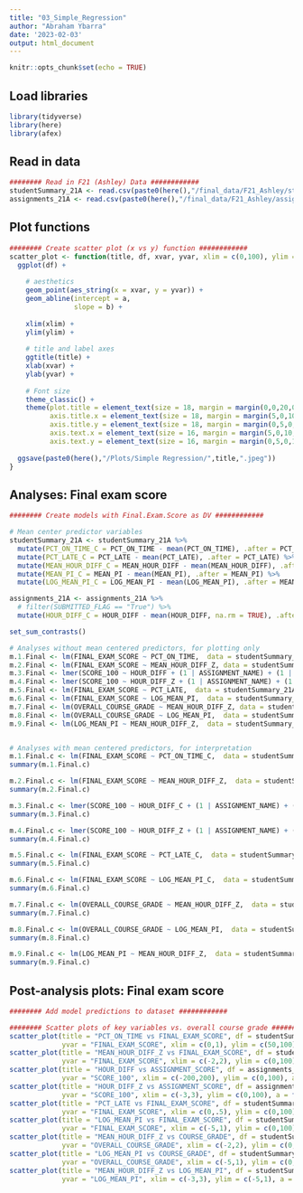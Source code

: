```yaml
---
title: "03_Simple_Regression"
author: "Abraham Ybarra"
date: '2023-02-03'
output: html_document
---
```


```r
knitr::opts_chunk$set(echo = TRUE)
```

## Load libraries

```r
library(tidyverse)
library(here)
library(afex)
```

## Read in data

```r
######## Read in F21 (Ashley) Data ############
studentSummary_21A <- read.csv(paste0(here(),"/final_data/F21_Ashley/studentSummary.csv"), header = TRUE)
assignments_21A <- read.csv(paste0(here(),"/final_data/F21_Ashley/assignments.csv"), header = TRUE, numerals = "no.loss")
```

## Plot functions

```r
######## Create scatter plot (x vs y) function ############
scatter_plot <- function(title, df, xvar, yvar, xlim = c(0,100), ylim = c(0,100), a = 0, b = 0) {
  ggplot(df) +
  
    # aesthetics
    geom_point(aes_string(x = xvar, y = yvar)) +
    geom_abline(intercept = a,
                slope = b) +
    
    xlim(xlim) +
    ylim(ylim) +
    
    # title and label axes
    ggtitle(title) +
    xlab(xvar) + 
    ylab(yvar) +
    
    # Font size 
    theme_classic() +
    theme(plot.title = element_text(size = 18, margin = margin(0,0,20,0)),
          axis.title.x = element_text(size = 18, margin = margin(5,0,10,0)),
          axis.title.y = element_text(size = 18, margin = margin(0,5,0,10)),
          axis.text.x = element_text(size = 16, margin = margin(5,0,10,0)),
          axis.text.y = element_text(size = 16, margin = margin(0,5,0,10))) 
  
  ggsave(paste0(here(),"/Plots/Simple Regression/",title,".jpeg"))
}
```

## Analyses: Final exam score

```r
######## Create models with Final.Exam.Score as DV ############

# Mean center predictor variables
studentSummary_21A <- studentSummary_21A %>%
  mutate(PCT_ON_TIME_C = PCT_ON_TIME - mean(PCT_ON_TIME), .after = PCT_ON_TIME) %>%
  mutate(PCT_LATE_C = PCT_LATE - mean(PCT_LATE), .after = PCT_LATE) %>%
  mutate(MEAN_HOUR_DIFF_C = MEAN_HOUR_DIFF - mean(MEAN_HOUR_DIFF), .after = MEAN_HOUR_DIFF) %>%
  mutate(MEAN_PI_C = MEAN_PI - mean(MEAN_PI), .after = MEAN_PI) %>%
  mutate(LOG_MEAN_PI_C = LOG_MEAN_PI - mean(LOG_MEAN_PI), .after = MEAN_PI_C)

assignments_21A <- assignments_21A %>%
  # filter(SUBMITTED_FLAG == "True") %>%
  mutate(HOUR_DIFF_C = HOUR_DIFF - mean(HOUR_DIFF, na.rm = TRUE), .after = HOUR_DIFF)

set_sum_contrasts()

# Analyses without mean centered predictors, for plotting only
m.1.Final <- lm(FINAL_EXAM_SCORE ~ PCT_ON_TIME,  data = studentSummary_21A)
m.2.Final <- lm(FINAL_EXAM_SCORE ~ MEAN_HOUR_DIFF_Z, data = studentSummary_21A)
m.3.Final <- lmer(SCORE_100 ~ HOUR_DIFF + (1 | ASSIGNMENT_NAME) + (1 | ANON_ID), data = assignments_21A)
m.4.Final <- lmer(SCORE_100 ~ HOUR_DIFF_Z + (1 | ASSIGNMENT_NAME) + (1 | ANON_ID), data = assignments_21A)
m.5.Final <- lm(FINAL_EXAM_SCORE ~ PCT_LATE,  data = studentSummary_21A)
m.6.Final <- lm(FINAL_EXAM_SCORE ~ LOG_MEAN_PI,  data = studentSummary_21A)
m.7.Final <- lm(OVERALL_COURSE_GRADE ~ MEAN_HOUR_DIFF_Z, data = studentSummary_21A)
m.8.Final <- lm(OVERALL_COURSE_GRADE ~ LOG_MEAN_PI,  data = studentSummary_21A)
m.9.Final <- lm(LOG_MEAN_PI ~ MEAN_HOUR_DIFF_Z,  data = studentSummary_21A)


# Analyses with mean centered predictors, for interpretation
m.1.Final.c <- lm(FINAL_EXAM_SCORE ~ PCT_ON_TIME_C,  data = studentSummary_21A)
summary(m.1.Final.c)

m.2.Final.c <- lm(FINAL_EXAM_SCORE ~ MEAN_HOUR_DIFF_Z,  data = studentSummary_21A)
summary(m.2.Final.c)

m.3.Final.c <- lmer(SCORE_100 ~ HOUR_DIFF_C + (1 | ASSIGNMENT_NAME) + (1 | ANON_ID), data = assignments_21A)
summary(m.3.Final.c)

m.4.Final.c <- lmer(SCORE_100 ~ HOUR_DIFF_Z + (1 | ASSIGNMENT_NAME) + (1 | ANON_ID), data = assignments_21A)
summary(m.4.Final.c)

m.5.Final.c <- lm(FINAL_EXAM_SCORE ~ PCT_LATE_C,  data = studentSummary_21A)
summary(m.5.Final.c)

m.6.Final.c <- lm(FINAL_EXAM_SCORE ~ LOG_MEAN_PI_C,  data = studentSummary_21A)
summary(m.6.Final.c)

m.7.Final.c <- lm(OVERALL_COURSE_GRADE ~ MEAN_HOUR_DIFF_Z,  data = studentSummary_21A)
summary(m.7.Final.c)

m.8.Final.c <- lm(OVERALL_COURSE_GRADE ~ LOG_MEAN_PI,  data = studentSummary_21A)
summary(m.8.Final.c)

m.9.Final.c <- lm(LOG_MEAN_PI ~ MEAN_HOUR_DIFF_Z,  data = studentSummary_21A)
summary(m.9.Final.c)
```


## Post-analysis plots: Final exam score

```r
######## Add model predictions to dataset ############

######## Scatter plots of key variables vs. overall course grade ############
scatter_plot(title = "PCT_ON_TIME vs FINAL_EXAM_SCORE", df = studentSummary_21A, xvar = "PCT_ON_TIME", 
             yvar = "FINAL_EXAM_SCORE", xlim = c(0,1), ylim = c(50,100), a = coef(m.1.Final)[1], b = coef(m.1.Final)[2])
scatter_plot(title = "MEAN_HOUR_DIFF_Z vs FINAL_EXAM_SCORE", df = studentSummary_21A, xvar = "MEAN_HOUR_DIFF_Z", 
             yvar = "FINAL_EXAM_SCORE", xlim = c(-2,2), ylim = c(0,100), a = coef(m.2.Final)[1], b = coef(m.2.Final)[2])
scatter_plot(title = "HOUR_DIFF vs ASSIGNMENT_SCORE", df = assignments_21A, xvar = "HOUR_DIFF", 
             yvar = "SCORE_100", xlim = c(-200,200), ylim = c(0,100), a = fixef(m.3.Final)[1], b = fixef(m.3.Final)[2])
scatter_plot(title = "HOUR_DIFF_Z vs ASSIGNMENT_SCORE", df = assignments_21A, xvar = "HOUR_DIFF_Z", 
             yvar = "SCORE_100", xlim = c(-3,3), ylim = c(0,100), a = fixef(m.4.Final)[1], b = fixef(m.4.Final)[2])
scatter_plot(title = "PCT_LATE vs FINAL_EXAM_SCORE", df = studentSummary_21A, xvar = "PCT_LATE", 
             yvar = "FINAL_EXAM_SCORE", xlim = c(0,.5), ylim = c(0,100), a = coef(m.5.Final)[1], b = coef(m.5.Final)[2])
scatter_plot(title = "LOG_MEAN_PI vs FINAL_EXAM_SCORE", df = studentSummary_21A, xvar = "LOG_MEAN_PI", 
             yvar = "FINAL_EXAM_SCORE", xlim = c(-5,1), ylim = c(0,100), a = coef(m.6.Final)[1], b = coef(m.6.Final)[2])
scatter_plot(title = "MEAN_HOUR_DIFF_Z vs COURSE_GRADE", df = studentSummary_21A, xvar = "MEAN_HOUR_DIFF_Z", 
             yvar = "OVERALL_COURSE_GRADE", xlim = c(-2,2), ylim = c(0,100), a = coef(m.7.Final)[1], b = coef(m.7.Final)[2])
scatter_plot(title = "LOG_MEAN_PI vs COURSE_GRADE", df = studentSummary_21A, xvar = "LOG_MEAN_PI", 
             yvar = "OVERALL_COURSE_GRADE", xlim = c(-5,1), ylim = c(0,100), a = coef(m.8.Final)[1], b = coef(m.8.Final)[2])
scatter_plot(title = "MEAN_HOUR_DIFF_Z vs LOG_MEAN_PI", df = studentSummary_21A, xvar = "MEAN_HOUR_DIFF_Z", 
             yvar = "LOG_MEAN_PI", xlim = c(-3,3), ylim = c(-5,1), a = coef(m.9.Final)[1], b = coef(m.9.Final)[2])
```
